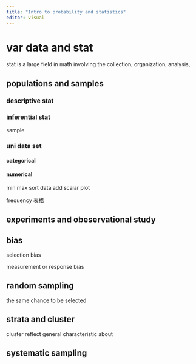 ```yaml
---
title: "Intro to probability and statistics"
editor: visual
---
```

# var data and stat
stat is a large field in math involving the collection, organization, analysis, 

## populations and samples


### descriptive stat


### inferential stat
sample

### uni data set

#### categorical


#### numerical



min max sort data add scalar plot


frequency 表格

## experiments and obeservational study

## bias

selection bias


measurement or response bias 


## random sampling 

the same chance to be selected


## strata and cluster

cluster reflect general characteristic about

## systematic sampling 



